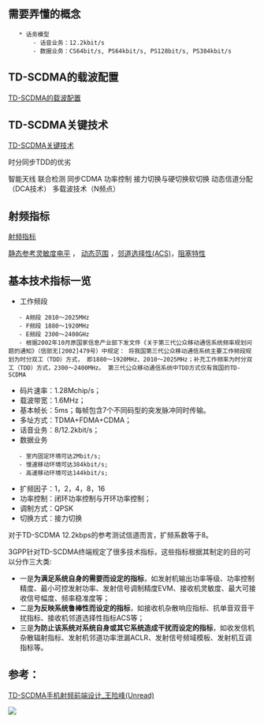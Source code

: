 == 需要弄懂的概念 ==
	* 话务模型
		- 话音业务：12.2kbit/s
		- 数据业务：CS64bit/s, PS64kbit/s, PS128bit/s, PS384kbit/s	


== TD-SCDMA的载波配置 ==

[[TD-SCDMA的载波配置]]


== TD-SCDMA关键技术 ==

[[TD-SCDMA关键技术]]

时分同步TDD的优劣

智能天线 联合检测 同步CDMA 功率控制 接力切换与硬切换软切换 动态信道分配（DCA技术） 多载波技术（N频点） 

== 射频指标 ==

[[射频指标]]

[[静态参考灵敏度电平]] ， [[动态范围]] ，[[邻道选择性(ACS)]]，[[阻塞特性]]

== 基本技术指标一览 ==
* 工作频段
	- A频段 2010～2025MHz
	- F频段 1880～1920MHz
	- E频段 2300～2400GHz
	- 根据2002年10月原国家信息产业部下发文件《关于第三代公众移动通信系统频率规划问题的通知》（信部无[2002]479号）中规定： 将我国第三代公众移动通信系统主要工作频段规划为时分双工（TDD）方式， 即1880～1920MHz、2010～2025MHz；补充工作频率为时分双工（TDD）方式，2300～2400MHz。 第三代公众移动通信系统中TDD方式仅有我国的TD-SCDMA
* 码片速率：1.28Mchip/s；
* 载波带宽：1.6MHz；
* 基本帧长：5ms；每帧包含7个不同码型的突发脉冲同时传输。
* 多址方式：TDMA+FDMA+CDMA；
* 话音业务：8/12.2kbit/s；
* 数据业务
	- 室内固定环境可达2Mbit/s;
	- 慢速移动环境可达384kbit/s;
	- 高速移动环境可达144kbit/s;
* 扩频因子：1，2，4，8，16
* 功率控制：闭环功率控制与开环功率控制；
* 调制方式：QPSK
* 切换方式：接力切换

对于TD-SCDMA 12.2kbps的参考测试信道而言，扩频系数等于8。


3GPP针对TD-SCDMA终端规定了很多技术指标，这些指标根据其制定的目的可以分作三大类:

* 一是<b>为满足系统自身的需要而设定的指标</b>，如发射机输出功率等级、功率控制精度、最小可控发射功率、发射信号调制精度EVM、接收机灵敏度、最大可接收信号幅度、频率稳准度等；
* 二是<b>为反映系统鲁棒性而设定的指标</b>，如接收机杂散响应指标、抗单音双音干扰指标、接收机邻道选择性指标ACS等；
* 三是<b>为防止该系统对系统自身或其它系统造成干扰而设定的指标</b>，如收发信机杂散辐射指标、发射机邻道功率泄漏ACLR、发射信号频域模板、发射机互调指标等。

== 参考： ==
<a href=/Technique_Note_/RF_Circuit/Application_Note/TD-SCDMA手机射频前端设计.pdf>TD-SCDMA手机射频前端设计_王险峰(Unread)</a>

<img src="../images/TD-SCDMA-7.jpg">



